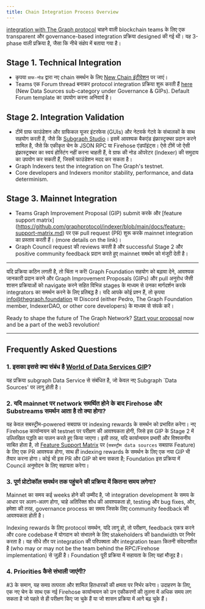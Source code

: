 ```yaml
---
title: Chain Integration Process Overview
---
```


[integration with The Graph protocol](https://forum.thegraph.com/t/gip-0057-chain-integration-process/4468) चाहने वाली blockchain teams के लिए एक transparent और governance-based integration प्रक्रिया designed की गई थी। यह 3-phase वाली प्रक्रिया है, जैसा कि नीचे संक्षेप में बताया गया है।

## Stage 1. Technical Integration

- कृपया `ग्राफ-नोड` द्वारा नए chain समर्थन के लिए [New Chain इंटीग्रेशन](/indexing/new-chain-integration/) पर जाएं।
- Teams एक Forum thread बनाकर protocol integration प्रक्रिया शुरू करती हैं [here](https://forum.thegraph.com/c/governance-gips/new-chain-support/71) (New Data Sources sub-category under Governance & GIPs). Default Forum template का उपयोग करना अनिवार्य है।

## Stage 2. Integration Validation

- टीमें ग्राफ फाउंडेशन और ग्राफिकल यूजर इंटरफेस (GUIs) और नेटवर्क गेटवे के संचालकों के साथ सहयोग करती हैं, जैसे कि [Subgraph Studio](https://thegraph.com/studio/)। इसमें आवश्यक बैकएंड इंफ्रास्ट्रक्चर प्रदान करने शामिल है, जैसे कि एकीकृत चेन के JSON RPC या Firehose एंडपॉइंट्स। ऐसे टीमें जो ऐसी इंफ्रास्ट्रक्चर का स्वयं होस्टिंग नहीं करना चाहती हैं, वे ग्राफ की नोड ऑपरेटर (Indexer) की समुदाय का उपयोग कर सकती हैं, जिसमें फाउंडेशन मदद कर सकता है।
- Graph Indexers test the integration on The Graph's testnet.
- Core developers and Indexers monitor stability, performance, and data determinism.

## Stage 3. Mainnet Integration

- Teams Graph Improvement Proposal (GIP) submit करके और [feature support matrix] (https://github.com/graphprotocol/indexer/blob/main/docs/feature-support-matrix.md) पर एक pull request (PR) शुरू करके mainnet integration का प्रस्ताव करती हैं। (more details on the link)।
- Graph Council request की reviews करती है और successful Stage 2 और positive community feedback प्रदान करते हुए mainnet समर्थन को मंजूरी देती है।

---

यदि प्रक्रिया कठिन लगती है, तो चिंता न करें! Graph Foundation सहयोग को बढ़ावा देने, आवश्यक जानकारी प्रदान करने और Graph Improvement Proposals (GIPs) और pull अनुरोध जैसी शासन प्रक्रियाओं को navigate करने सहित विभिन्न stages के माध्यम से उनका मार्गदर्शन करके integrators का समर्थन करने के लिए प्रतिबद्ध है। यदि आपके कोई प्रश्न हैं, तो कृपया [info@thegraph.foundation](mailto:info@thegraph.foundation) या Discord (either Pedro, The Graph Foundation member, IndexerDAO, or other core developers) के माध्यम से संपर्क करें।

Ready to shape the future of The Graph Network? [Start your proposal](https://github.com/graphprotocol/graph-improvement-proposals/blob/main/gips/0057-chain-integration-process.md) now and be a part of the web3 revolution!

---

## Frequently Asked Questions

### 1. इसका इससे क्या संबंध है [World of Data Services GIP](https://forum.thegraph.com/t/gip-0042-a-world-of-data-services/3761)?

यह प्रक्रिया subgraph Data Service से संबंधित है, जो केवल नए Subgraph \`Data Sources' पर लागू होती है।

### 2. यदि mainnet पर network समर्थित होने के बाद Firehose और Substreams समर्थन आता है तो क्या होगा?

यह केवल सबस्ट्रीम-powered सबग्राफ पर indexing rewards के समर्थन को प्रभावित करेगा। नए Firehose कार्यान्वयन को testnet पर परीक्षण की आवश्यकता होगी, जिसे इस GIP के Stage 2 में उल्लिखित पद्धति का पालन करते हुए किया जाएगा। इसी तरह, यदि कार्यान्वयन प्रभावी और विश्वसनीय साबित होता है, तो [Feature Support Matrix](https://github.com/graphprotocol/indexer/blob/main/docs/feature-support-matrix.md) पर (`सबस्ट्रीम data sources` सबग्राफ Feature) के लिए एक PR आवश्यक होगा, साथ ही indexing rewards के समर्थन के लिए एक नया GIP भी तैयार करना होगा। कोई भी इस PR और GIP को बना सकता है; Foundation इस प्रक्रिया में Council अनुमोदन के लिए सहायता करेगा।

### 3. पूर्ण प्रोटोकॉल समर्थन तक पहुंचने की प्रक्रिया में कितना समय लगेगा?

Mainnet का समय कई weeks होने की उम्मीद है, जो integration development के समय के आधार पर अलग-अलग होगा, चाहे अतिरिक्त शोध की आवश्यकता हो, testing और bug fixes, और, हमेशा की तरह, governance process का समय जिसके लिए community feedback की आवश्यकता होती है।

Indexing rewards के लिए protocol समर्थन, यदि लागू हो, तो परीक्षण, feedback एकत्र करने और core codebase में योगदान को संभालने के लिए stakeholders की bandwidth पर निर्भर करता है। यह सीधे तौर पर integration की परिपक्वता और integration team कितनी संवेदनशील है (who may or may not be the team behind the RPC/Firehose implementation) से जुड़ी है। Foundation पूरी प्रक्रिया में सहायता के लिए यहां मौजूद है।

### 4. Priorities कैसे संभाली जाएंगी?

\#3 के समान, यह समग्र तत्परता और शामिल हितधारकों की क्षमता पर निर्भर करेगा। उदाहरण के लिए, एक नए चेन के साथ एक नई Firehose कार्यान्वयन को उन एकीकरणों की तुलना में अधिक समय लग सकता है जो पहले से ही परीक्षण किए जा चुके हैं या जो शासन प्रक्रिया में आगे बढ़ चुके हैं।
